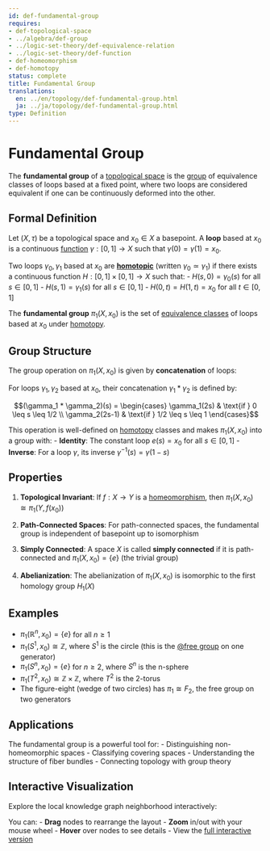 ```yaml
---
id: def-fundamental-group
requires:
- def-topological-space
- ../algebra/def-group
- ../logic-set-theory/def-equivalence-relation
- ../logic-set-theory/def-function
- def-homeomorphism
- def-homotopy
status: complete
title: Fundamental Group
translations:
  en: ../en/topology/def-fundamental-group.html
  ja: ../ja/topology/def-fundamental-group.html
type: Definition
---
```


# Fundamental Group {#def-fundamental-group}

The **fundamental group** of a [topological space](def-topological-space.qmd) is the [group](../algebra/def-group.qmd) of equivalence classes of loops based at a fixed point, where two loops are considered equivalent if one can be continuously deformed into the other.

## Formal Definition

Let $(X, \tau)$ be a topological space and $x_0 \in X$ a basepoint. A **loop** based at $x_0$ is a continuous [function](../logic-set-theory/def-function.qmd) $\gamma: [0,1] \to X$ such that $\gamma(0) = \gamma(1) = x_0$.

Two loops $\gamma_0, \gamma_1$ based at $x_0$ are **[homotopic](def-homotopy.qmd)** (written $\gamma_0 \simeq \gamma_1$) if there exists a continuous function $H: [0,1] \times [0,1] \to X$ such that:
- $H(s,0) = \gamma_0(s)$ for all $s \in [0,1]$
- $H(s,1) = \gamma_1(s)$ for all $s \in [0,1]$
- $H(0,t) = H(1,t) = x_0$ for all $t \in [0,1]$

The **fundamental group** $\pi_1(X, x_0)$ is the set of [equivalence classes](../logic-set-theory/def-equivalence-relation.qmd) of loops based at $x_0$ under [homotopy](def-homotopy.qmd).

## Group Structure

The group operation on $\pi_1(X, x_0)$ is given by **concatenation** of loops:

For loops $\gamma_1, \gamma_2$ based at $x_0$, their concatenation $\gamma_1 * \gamma_2$ is defined by:

$$(\gamma_1 * \gamma_2)(s) = \begin{cases}
\gamma_1(2s) & \text{if } 0 \leq s \leq 1/2 \\
\gamma_2(2s-1) & \text{if } 1/2 \leq s \leq 1
\end{cases}$$

This operation is well-defined on [homotopy](def-homotopy.qmd) classes and makes $\pi_1(X, x_0)$ into a group with:
- **Identity**: The constant loop $e(s) = x_0$ for all $s \in [0,1]$
- **Inverse**: For a loop $\gamma$, its inverse $\gamma^{-1}(s) = \gamma(1-s)$

## Properties

1. **Topological Invariant**: If $f: X \to Y$ is a [homeomorphism](def-homeomorphism.qmd), then $\pi_1(X, x_0) \cong \pi_1(Y, f(x_0))$

2. **Path-Connected Spaces**: For path-connected spaces, the fundamental group is independent of basepoint up to isomorphism

3. **Simply Connected**: A space $X$ is called **simply connected** if it is path-connected and $\pi_1(X, x_0) = \{e\}$ (the trivial group)

4. **Abelianization**: The abelianization of $\pi_1(X, x_0)$ is isomorphic to the first homology group $H_1(X)$

## Examples

- $\pi_1(\mathbb{R}^n, x_0) = \{e\}$ for all $n \geq 1$
- $\pi_1(S^1, x_0) \cong \mathbb{Z}$, where $S^1$ is the circle (this is the [@free group](../algebra/def-free-group.qmd) on one generator)
- $\pi_1(S^n, x_0) = \{e\}$ for $n \geq 2$, where $S^n$ is the n-sphere
- $\pi_1(T^2, x_0) \cong \mathbb{Z} \times \mathbb{Z}$, where $T^2$ is the 2-torus
- The figure-eight (wedge of two circles) has $\pi_1 \cong F_2$, the free group on two generators

## Applications

The fundamental group is a powerful tool for:
- Distinguishing non-homeomorphic spaces
- Classifying covering spaces
- Understanding the structure of fiber bundles
- Connecting topology with group theory

## Interactive Visualization

Explore the local knowledge graph neighborhood interactively:

::: {.graph-viz data-id="def-fundamental-group" data-width="700" data-height="500"}
:::

You can:
- **Drag** nodes to rearrange the layout
- **Zoom** in/out with your mouse wheel
- **Hover** over nodes to see details
- View the [full interactive version](../../output/interactive/en/def-fundamental-group.html){target="_blank"}

